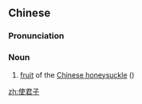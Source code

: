 ==Chinese==
{{zh-forms|type=21}}
{{zh-wp}}

===Pronunciation===
{{zh-pron
|m=shǐjūnzǐ
|mn=sú-kun-chú
|cat=n
}}

===Noun===
{{zh-noun}}

# {{lb|zh|TCM}} [[fruit]] of the [[Chinese honeysuckle]] ({{taxlink|Combretum indicum|species|noshow=1|ver=161126}})

[[zh:使君子]]